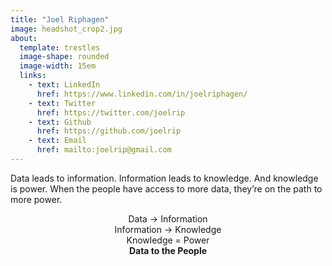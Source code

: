 ```yaml
---
title: "Joel Riphagen"
image: headshot_crop2.jpg
about:
  template: trestles
  image-shape: rounded
  image-width: 15em
  links: 
    - text: LinkedIn
      href: https://www.linkedin.com/in/joelriphagen/
    - text: Twitter
      href: https://twitter.com/joelrip
    - text: Github
      href: https://github.com/joelrip
    - text: Email
      href: mailto:joelrip@gmail.com
---
```


Data leads to information. Information leads to knowledge. And knowledge is power. When the people have access to more data, they're on the path to more power.

<center>
Data -> Information
<br>Information -> Knowledge
<br>Knowledge = Power
<br>__Data to the People__
</center>